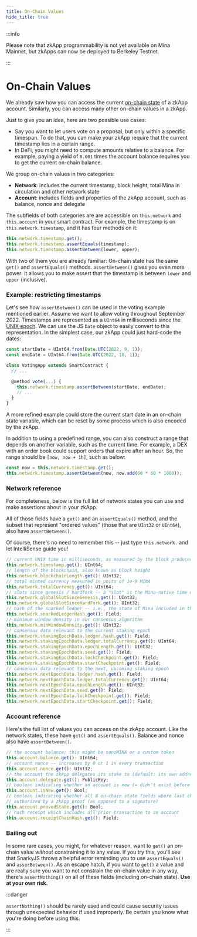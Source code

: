 ```yaml
---
title: On-Chain Values
hide_title: true
---
```


:::info

Please note that zkApp programmability is not yet available on Mina Mainnet, but zkApps can now be deployed to Berkeley Testnet.

:::

# On-Chain Values

We already saw how you can access the current [on-chain state](how-to-write-a-zkapp#on-chain-state) of a zkApp account. Similarly, you can access many other on-chain values in a zkApp.

Just to give you an idea, here are two possible use cases:

- Say you want to let users vote on a proposal, but only within a specific timespan. To do that, you can make your zkApp require that the current timestamp lies in a certain range.
- In DeFi, you might need to compute amounts relative to a balance. For example, paying a yield of `0.001` times the account balance requires you to get the current on-chain balance.

We group on-chain values in two categories:

- **Network**: includes the current timestamp, block height, total Mina in circulation and other network state
- **Account**: includes fields and properties of the zkApp account, such as balance, nonce and delegate

The subfields of both categories are are accessible on `this.network` and `this.account` in your smart contract.
For example, the timestamp is on `this.network.timestamp`, and it has four methods on it:

```ts
this.network.timestamp.get();
this.network.timestamp.assertEquals(timestamp);
this.network.timestamp.assertBetween(lower, upper);
```

With two of them you are already familiar: On-chain state has the same `get()` and `assertEquals()` methods. `assertBetween()` gives you even more power: it allows you to make assert that the timestamp is between `lower` and `upper` (inclusive).

### Example: restricting timestamps

Let's see how `assertBetween()` can be used in the voting example mentioned earlier. Assume we want to allow voting throughout September 2022. Timestamps are represented as a `UInt64` in milliseconds since the [UNIX epoch](https://en.wikipedia.org/wiki/Unix_time). We can use the JS `Date` object to easily convert to this representation. In the simplest case, our zkApp could just hard-code the dates:

```ts
const startDate = UInt64.from(Date.UTC(2022, 9, 1));
const endDate = UInt64.from(Date.UTC(2022, 10, 1));

class VotingApp extends SmartContract {
  // ...

  @method vote(...) {
    this.network.timestamp.assertBetween(startDate, endDate);
    // ...
  }
}
```

A more refined example could store the current start date in an on-chain state variable, which can be reset by some process which is also encoded by the zkApp.

In addition to using a predefined range, you can also construct a range that depends on another variable, such as the current time. For example, a DEX with an order book could support orders that expire after an hour. So, the range should be `[now, now + 1h]`, such as below:

```ts
const now = this.network.timestamp.get();
this.network.timestamp.assertBetween(now, now.add(60 * 60 * 1000));
```

### Network reference

For completeness, below is the full list of network states you can use and make assertions about in your zkApp.

All of those fields have a `get()` and an `assertEquals()` method, and the subset that represent
"ordered values" (those that are `UInt32` or `UInt64`), also have `assertBetween()`.

Of course, there's no need to remember this -- just type `this.network.` and let IntelliSense guide you!

```ts
// current UNIX time in milliseconds, as measured by the block producer
this.network.timestamp.get(): UInt64;
// length of the blockchain, also known as block height
this.network.blockchainLength.get(): UInt32;
// total minted currency measured in units of 1e-9 MINA
this.network.totalCurrency.get(): UInt64;
// slots since genesis / hardfork -- a "slot" is the Mina-native time unit of 3 minutes
this.network.globalSlotSinceGenesis.get(): UInt32;
this.network.globalSlotSinceHardFork.get(): UInt32;
// hash of the snarked ledger -- i.e., the state of Mina included in the blockchain proof
this.network.snarkedLedgerHash.get(): Field;
// minimum window density in our consensus algorithm
this.network.minWindowDensity.get(): UInt32;
// consensus data relevant to the current staking epoch
this.network.stakingEpochData.ledger.hash.get(): Field;
this.network.stakingEpochData.ledger.totalCurrency.get(): UInt64;
this.network.stakingEpochData.epochLength.get(): UInt32;
this.network.stakingEpochData.seed.get(): Field;
this.network.stakingEpochData.lockCheckpoint.get(): Field;
this.network.stakingEpochData.startCheckpoint.get(): Field;
// consensus data relevant to the next, upcoming staking epoch
this.network.nextEpochData.ledger.hash.get(): Field;
this.network.nextEpochData.ledger.totalCurrency.get(): UInt64;
this.network.nextEpochData.epochLength.get(): UInt32;
this.network.nextEpochData.seed.get(): Field;
this.network.nextEpochData.lockCheckpoint.get(): Field;
this.network.nextEpochData.startCheckpoint.get(): Field;
```

### Account reference

Here's the full list of values you can access on the zkApp account. Like the network states, these have `get()` and `assertEquals()`.
Balance and nonce also have `assertBetween()`.

```ts
// the account balance; this might be nanoMINA or a custom token
this.account.balance.get(): UInt64;
// account nonce -- increases by 0 or 1 in every transaction
this.account.nonce.get(): UInt32;
// the account the zkApp delegates its stake to (default: its own address)
this.account.delegate.get(): PublicKey;
// boolean indicating whether an account is new (= didn't exist before the transaction)
this.account.isNew.get(): Bool;
// boolean indicating whether all 8 on-chain state fields where last changed by a transaction
// authorized by a zkApp proof (as opposed to a signature)
this.account.provedState.get(): Bool;
// hash receipt which includes all prior transaction to an account
this.account.receiptChainHash.get(): Field;
```

### Bailing out

In some rare cases, you might, for whatever reason, want to `get()` an on-chain value _without_ constraining it to any value.
If you try this, you'll see that SnarkyJS throws a helpful error reminding you to use `assertEquals()` and `asserBetween()`.
As an escape hatch, if you want to `get()` a value and are really sure you want to not constrain the on-chain value in any way,
there's `assertNothing()` on all of these fields (including on-chain state). **Use at your own risk.**

:::danger

`assertNothing()` should be rarely used and could cause security issues through unexpected behavior if used improperly. Be certain you know what you're doing before using this.

:::
